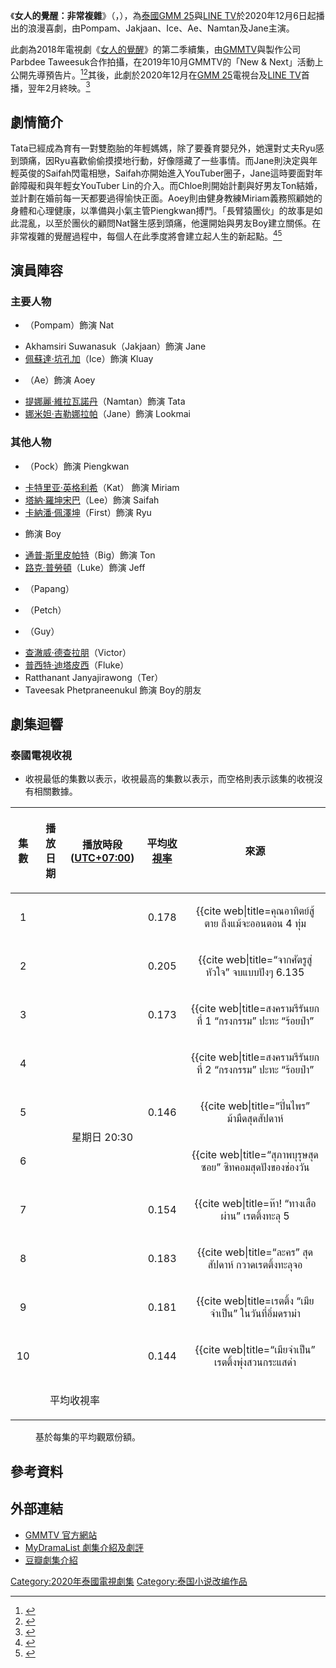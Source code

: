 {{Infobox Television
| show_name     = 女人的覺醒：非常複雜
| original_name = {{lang|th|Wake Up ชะนี: Very Complicated}}
| image         = [[File:Wake_Up_Ladies_Very_Complicated.png|250px]]
| caption       = 
| show_name_2   = 女人的覺醒2
| genre         = 浪漫喜劇<br>劇情
| format        = 
| based_on      = 
| creator       = 
| developer     = 
| writer        = 
| director      = Komgrit Triwimol<br>Rangsima Mathipornwanich
| starring      = {{link-en|尼替·柴契塔通|Niti Chaichitathorn}}<br>Akhamsiri Suwanasuk<br>[[佩蘇達·坑孔加|佩蘇達·坑孔加]]<br>{{link-th|瑪妮拉·坎姆雯|มณีรัตน์ คำอ้วน}}<br>[[提娜麗·維拉瓦諾丹|提娜麗·維拉瓦諾丹]]<br>[[娜米妲·吉勒娜拉帕|娜米妲·吉勒娜拉帕]]
| theme_music_composer = 
| opentheme            = 
| endtheme             = 
| composer             = 
| country       = {{THA}}
| location      = {{THA}}
| language      = [[泰語|泰語]]
| num_episodes  = 10
| runtime       = 47 - 54 分鐘
| company       = [[GMMTV|GMMTV]]<br>Parbdee Taweesuk
| producer      = 
| channel       = [[GMM_25|GMM 25]]<br>[[LINE_TV|LINE TV]]
| first_run     = {{THA}}
| first_aired   = {{Start date|2020|12|6}}
| last_aired    = {{End date|2021|2|14}}
| related       = 
| preceded_by   = [[女人的覺醒|女人的覺醒]]
| followed_by   = 
| website       = https://www.gmm-tv.com/contents/episode/6Be9Q/
| production_website = 
}}
《'''女人的覺醒：非常複雜'''》（{{lang-th|'''Wake Up ชะนี: Very Complicated'''}}，{{lang-en|Wake Up Ladies: Very Complicated}}），為[[泰國|泰國]][[GMM_25|GMM 25]]與[[LINE_TV|LINE TV]]於2020年12月6日起播出的浪漫喜劇，由Pompam、Jakjaan、Ice、Ae、Namtan及Jane主演。

此劇為2018年電視劇《[[女人的覺醒|女人的覺醒]]》的第二季續集，由[[GMMTV|GMMTV]]與製作公司Parbdee Taweesuk合作拍攝，在2019年10月GMMTV的「New & Next」活動上公開先導預告片。<ref>{{cite web|title=เปิดโผซีรีส์ใหม่ปี 2020 ของ GMMTV ทั้งซีรีส์วาย, ภาคต่อ, รีเมกเกาหลี และลิขสิทธิ์ F4!|url=https://thestandard.co/gmmtv-2020-new-next/|author1=อรัณย์ หนองพล|website=thestandard.com|language=Th|accessdate=2020-02-29|archive-date=2019-12-12|archive-url=https://web.archive.org/web/20191212004547/https://thestandard.co/gmmtv-2020-new-next/|dead-url=no}}</ref><ref>{{cite web|title=New Project TV Series Of GMM TV For 2020|url=https://www.thaiupdate.info/tv-series-gmm-tv-2020|website=thaiupdate.info|language=En|accessdate=2020-02-29|archive-date=2019-12-12|archive-url=https://web.archive.org/web/20191212051523/https://www.thaiupdate.info/tv-series-gmm-tv-2020/|dead-url=no}}</ref>其後，此劇於2020年12月在[[GMM_25|GMM 25]]電視台及[[LINE_TV|LINE TV]]首播，翌年2月終映。<ref>{{cite web |title=Official Trailer - Wake Up ชะนี Very Complicated |url=https://www.facebook.com/gmmtvofficial/videos/2692428161086025 |website=facebook.com |publisher=[[GMMTV|GMMTV]] |accessdate=2020-11-19 |language=Th |date=2020-11-18 |archive-date=2021-01-24 |archive-url=https://web.archive.org/web/20210124191543/https://www.facebook.com/gmmtvofficial/videos/2692428161086025/ |dead-url=no }}</ref>

== 劇情簡介 ==
Tata已經成為育有一對雙胞胎的年輕媽媽，除了要養育嬰兒外，她還對丈夫Ryu感到頭痛，因Ryu喜歡偷偷摸摸地行動，好像隱藏了一些事情。而Jane則決定與年輕英俊的Saifah閃電相戀，Saifah亦開始進入YouTuber圈子，Jane這時要面對年齡障礙和與年輕女YouTuber Lin的介入。而Chloe則開始計劃與好男友Ton結婚，並計劃在婚前每一天都要過得愉快正面。Aoey則由健身教練Miriam義務照顧她的身體和心理健康，以準備與小氣主管Piengkwan搏鬥。「長臂猿團伙」的故事是如此混亂，以至於團伙的顧問Nat醫生感到頭痛，他還開始與男友Boy建立關係。在非常複雜的覺醒過程中，每個人在此季度將會建立起人生的新起點。<ref>{{cite web |title=เรื่องย่อ Wake Up ชะนี Very Complicated |url=https://drama.kapook.com/view234450.html |website=Kapook |accessdate=08-12-2020 |language=Th |date=04-12-2020 |archive-date=2021-01-20 |archive-url=https://web.archive.org/web/20210120134052/https://drama.kapook.com/view234450.html |dead-url=no }}</ref><ref>{{cite web |title=ป๋อมแป๋ม, จั๊กจั่น, ไอซ์, เอ๋, น้ำตาล เสิร์ฟความสนุก ในซีรีส์ Wake up ชะนี Very Complicated ตอนแรก 6 ธ.ค.นี้ |url=https://www.brighttv.co.th/entertain/series-thai |website=Bright Today |accessdate=08-12-2020 |language=Th |date=01-12-2020 |archive-date=2021-02-17 |archive-url=https://web.archive.org/web/20210217191402/https://www.brighttv.co.th/entertain/series-thai |dead-url=no }}</ref>

== 演員陣容 ==
{{small|註：括號內的演員姓名為小名。}}
=== 主要人物 ===
* {{link-en|尼替·柴契塔通|Niti Chaichitathorn}}（Pompam）飾演 Nat
* Akhamsiri Suwanasuk（Jakjaan）飾演 Jane
* [[佩蘇達·坑孔加|佩蘇達·坑孔加]]（Ice）飾演 Kluay
* {{link-th|瑪妮拉·坎姆雯|มณีรัตน์ คำอ้วน}}（Ae）飾演 Aoey
* [[提娜麗·維拉瓦諾丹|提娜麗·維拉瓦諾丹]]（Namtan）飾演 Tata
* [[娜米妲·吉勒娜拉帕|娜米妲·吉勒娜拉帕]]（Jane）飾演 Lookmai

=== 其他人物 ===
* {{link-th|琵雅妲·沃拉慕斯|ปิยธิดา มิตรธีรโรจน์}}（Pock）飾演 Piengkwan
* [[卡特里亚·英格利希|卡特里亚·英格利希]]（Kat） 飾演 Miriam
* [[塔納·羅坤宋巴|塔納·羅坤宋巴]]（Lee）飾演 Saifah
* [[卡納潘·佩澤坤|卡納潘·佩澤坤]]（First）飾演 Ryu
* {{link-th|本傑明·約瑟·沃爾尼|เบนจามิน โจเซฟ วาร์นี}} 飾演 Boy
* [[通普·斯里皮帕特|通普·斯里皮帕特]]（Big）飾演 Ton
* [[路克·普勞頓|路克·普勞頓]]（Luke）飾演 Jeff
* {{link-th|Phromphiriya Thongputtaruk|พรหมพิริยะ ทองพุทธรักษ์}}（Papang）
* {{link-th|Paopetch Jarernsuk|เผ่าเพชร เจริญสุข}}（Petch）
* {{link-th|西瓦科恩·勒爾科喬特|ศิวกร เลิศชูโชติ}}（Guy）
* [[查澈威·德查拉朋|查澈威·德查拉朋]]（Victor）
* [[普西特·迪塔皮西|普西特·迪塔皮西]]（Fluke）
* Ratthanant Janyajirawong（Ter）
* Taveesak Phetpraneenukul 飾演 Boy的朋友

== 劇集迴響 ==
=== 泰國電視收視 ===
*收視最低的集數以{{color|blue|'''藍色'''}}表示，收視最高的集數以{{color|red|'''紅色'''}}表示，而空格則表示該集的收視沒有相關數據。

{| class="wikitable"
! 集數<br>{{abbr|No.|Number}}
! 播放日期
! 播放時段<br>([[UTC+07:00|UTC+07:00]])
! 平均[[尼爾森收視率|收視率]]
! 來源
|-
! style="text-align: center;" | 1
| style="text-align: center;" | {{start_date|2020|12|06}}
| style="text-align: center;" rowspan=10 | 星期日 20:30
| style="text-align: center;" | 0.178
| style="text-align: center;" | <ref name="ep01">{{cite web|title=คุณอาทิตย์สู้ตาย ถึงแม้จะออนตอน 4 ทุ่ม
|url=https://www.facebook.com/Kwiangremote/posts/2447871768852045|website=facebook.com|publisher=เขวี้ยงรีโมท|language=th|date=2020-12-08|accessdate=2020-12-08}}</ref>
|-
! style="text-align: center;" | 2
| style="text-align: center;" | {{start_date|2020|12|13}}
| style="text-align: center;" | 0.205
| style="text-align: center;" | <ref name="ep02">{{cite web|title=“จากศัตรูสู่หัวใจ” จบแบบปังๆ 6.135
|url=https://www.facebook.com/Kwiangremote/posts/2452192868419935|website=facebook.com|publisher=เขวี้ยงรีโมท|language=th|date=2020-12-14|accessdate=2020-12-14}}</ref>
|-
! style="text-align: center;" | 3
| style="text-align: center;" | {{start_date|2020|12|20}}
| style="text-align: center;" | 0.173
| style="text-align: center;" | <ref name="ep03">{{cite web|title=สงครามรีรันยกที่ 1 “กรงกรรม” ปะทะ “ร้อยป่า”
|url=https://www.facebook.com/Kwiangremote/posts/2456887557950466|website=facebook.com|publisher=เขวี้ยงรีโมท|accessdate=2020-12-21|language=th|date=2020-12-21}}</ref>
|-
! style="text-align: center;" | 4
| style="text-align: center;" | {{start_date|2020|12|27}}
| style="text-align: center;" | {{color|red|'''0.206'''}}
| style="text-align: center;" | <ref name="ep04">{{cite web|title=สงครามรีรันยกที่ 2 “กรงกรรม” ปะทะ “ร้อยป่า”
|url=https://www.facebook.com/Kwiangremote/posts/2461335337505688|website=facebook.com|publisher=เขวี้ยงรีโมท|language=th|date=2020-12-28|accessdate=2020-12-28}}</ref>
|-
! style="text-align: center;" | 5
| style="text-align: center;" | {{start_date|2021|01|10}}
| style="text-align: center;" | 0.146
| style="text-align: center;" | <ref name="ep05">{{cite web|title=“ปิ่นไพร” ม้ามืดสุดสัปดาห์
|url=https://www.facebook.com/Kwiangremote/posts/2470755483230340|website=facebook.com|publisher=เขวี้ยงรีโมท|language=th|date=2021-01-11|accessdate=2021-01-11}}</ref>
|-
! style="text-align: center;" | 6
| style="text-align: center;" | {{start_date|2021|01|17}}
| style="text-align: center;" | {{color|blue|'''0.090'''}}
| style="text-align: center;" | <ref name="ep06">{{cite web|title=“สุภาพบุรุษสุดซอย” ซิทคอมสุดปังของช่องวัน
|url=https://www.facebook.com/Kwiangremote/posts/2475437292762159 |website=facebook.com|publisher=เขวี้ยงรีโมท|language=th|date=2021-01-18|accessdate=2021-01-18}}</ref>
|-
! style="text-align: center;" | 7
| style="text-align: center;" | {{start_date|2021|01|24}}
| style="text-align: center;" | 0.154
| style="text-align: center;" | <ref name="ep07">{{cite web|title=ห๊า! “ทางเสือผ่าน” เรตติ้งทะลุ 5
|url=https://www.facebook.com/Kwiangremote/posts/2479818745657347 |website=facebook.com|publisher=เขวี้ยงรีโมท|language=th|date=2021-01-25|accessdate=2021-01-25}}</ref>
|-
! style="text-align: center;" | 8
| style="text-align: center;" | {{start_date|2021|01|31}}
| style="text-align: center;" | 0.183
| style="text-align: center;" | <ref name="ep08">{{cite web|title=“ละคร” สุดสัปดาห์ กวาดเรตติ้งทะลุจอ
|url=https://www.facebook.com/Kwiangremote/posts/2484094075229814 |website=facebook.com|publisher=เขวี้ยงรีโมท|language=th|date=2021-02-01|accessdate=2021-02-01}}</ref>
|-
! style="text-align: center;" | 9
| style="text-align: center;" | {{start_date|2021|02|07}}
| style="text-align: center;" | 0.181
| style="text-align: center;" | <ref name="ep09">{{cite web|title=เรตติ้ง “เมียจำเป็น” ในวันที่อิ่มดราม่า
|url=https://www.facebook.com/Kwiangremote/posts/2488662228106332 |website=facebook.com|publisher=เขวี้ยงรีโมท|language=th|date=2021-02-08|accessdate=2021-02-08}}</ref>
|-
! style="text-align: center;" | 10
| style="text-align: center;" | {{start_date|2021|02|14}}
| style="text-align: center;" | 0.144
| style="text-align: center;" | <ref name="ep10">{{cite web|title=“เมียจำเป็น” เรตติ้งพุ่งสวนกระแสด่า
|url=https://www.facebook.com/Kwiangremote/posts/2493813207591234 |website=facebook.com|publisher=เขวี้ยงรีโมท|language=th|date=2021-02-16|accessdate=2021-02-16}}</ref>
|-
! colspan="3" style="text-align: center;" | 平均收視率
| style="text-align: center;" | {{color|green|'''0.166'''}}
| style="text-align: center;" | {{ref|average|1}}
|}

:{{note|average|1}} 基於每集的平均觀眾份額。

== 參考資料 ==
{{reflist}}

== 外部連結 ==
* [https://www.gmm-tv.com/contents/episode/6Be9Q/ GMMTV 官方網站]{{th}}
* [https://mydramalist.com/49817-wake-up-ladies-2-very-complicated MyDramaList 劇集介紹及劇評] {{Wayback|url=https://mydramalist.com/49817-wake-up-ladies-2-very-complicated |date=20201208135254 }}{{en}}
* [https://movie.douban.com/subject/34858491/ 豆瓣劇集介紹] {{Wayback|url=https://movie.douban.com/subject/34858491/ |date=20220319103650 }}{{zh}}

{{GMMTV電視劇系列}}
[[Category:2020年泰國電視劇集|Category:2020年泰國電視劇集]]
[[Category:泰国小说改编作品|Category:泰国小说改编作品]]